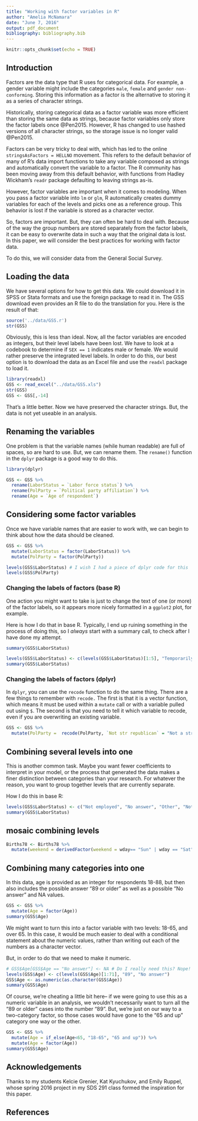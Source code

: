 ```yaml
---
title: "Working with factor variables in R"
author: "Amelia McNamara"
date: "June 7, 2016"
output: pdf_document
bibliography: bibliography.bib
---
```


```r
knitr::opts_chunk$set(echo = TRUE)
```

## Introduction

Factors are the data type that R uses for categorical data. For example, a gender variable might include the categories `male`, `female` and `gender non-conforming`. Storing this information as a factor is the alternative to storing it as a series of character strings. 

Historically, storing categorical data as a factor variable was more efficient than storing the same data as strings, because factor variables only store the factor labels once @Pen2015. However, R has changed to use hashed versions of all character strings, so the storage issue is no longer valid @Pen2015. 

Factors can be very tricky to deal with, which has led to the online `stringsAsFactors = HELLNO` movement. This refers to the default behavior of many of R's data import functions to take any variable composed as strings and automatically convert the variable to a factor. The R community has been moving away from this default behavior, with functions from Hadley Wickham's `readr` package defaulting to leaving strings as-is. 

However, factor variables are important when it comes to modeling. When you pass a factor variable into `lm` or `glm`, R automatically creates dummy variables for each of the levels and picks one as a reference group. This behavior is lost if the variable is stored as a character vector.  

So, factors are important. But, they can often be hard to deal with. Because of the way the group numbers are stored separately from the factor labels, it can be easy to overwrite data in such a way that the original data is lost. In this paper, we will consider the best practices for working with factor data. 

To do this, we will consider data from the General Social Survey. 


## Loading the data

We have several options for how to get this data. We could download it in SPSS or Stata formats and use the foreign package to read it in. The GSS download even provides an R file to do the translation for you. Here is the result of that:

```r
source('../data/GSS.r')
str(GSS)
```

Obviously, this is less than ideal. Now, all the factor variables are encoded as integers, but their level labels have been lost. We have to look at a codebook to determine if `SEX == 1` indicates male or female. We would rather preserve the integrated level labels. In order to do this, our best option is to download the data as an Excel file and use the `readxl` package to load it. 

```r
library(readxl)
GSS <- read_excel("../data/GSS.xls")
str(GSS)
GSS <- GSS[,-14]
```

That's a little better. Now we have preserved the character strings. But, the data is not yet useable in an analysis. 

## Renaming the variables

One problem is that the variable names (while human readable) are full of spaces, so are hard to use. But, we can rename them. The `rename()` function in the `dplyr` package is a good way to do this. 

```r
library(dplyr)

GSS <- GSS %>% 
  rename(LaborStatus = `Labor force status`) %>%
  rename(PolParty = `Political party affiliation`) %>%
  rename(Age = `Age of respondent`)
```

## Considering some factor variables
Once we have variable names that are easier to work with, we can begin to think about how the data should be cleaned. 
```r
GSS <- GSS %>%
  mutate(LaborStatus = factor(LaborStatus)) %>%
  mutate(PolParty = factor(PolParty))

levels(GSS$LaborStatus) # I wish I had a piece of dplyr code for this
levels(GSS$PolParty)
```


### Changing the labels of factors (base R)

One action you might want to take is just to change the text of one (or more) of the factor labels, so it appears more nicely formatted in a `ggplot2` plot, for example.

Here is how I do that in base R. Typically, I end up ruining something in the process of doing this, so I *always* start with a summary call, to check after I have done my attempt. 

```r
summary(GSS$LaborStatus)
```

```r
levels(GSS$LaborStatus) <- c(levels(GSS$LaborStatus)[1:5], "Temporarily not working", "Unemployed, laid off", "Working full time", "Working part time")
summary(GSS$LaborStatus)
```

### Changing the labels of factors (dplyr)

In `dplyr`, you can use the `recode` function to do the same thing. There are a few things to remember with `recode.` The first is that it is a vector function, which means it must be used within a `mutate` call or with a variable pulled out using `$`. The second is that you need to tell it which variable to recode, even if you are overwriting an existing variable. 

```r
GSS <- GSS %>% 
  mutate(PolParty =  recode(PolParty, `Not str republican` = "Not a strong republican"))
```

## Combining several levels into one
This is another common task. Maybe you want fewer coefficients to interpret in your model, or the process that generated the data makes a finer distinction between categories than your research. For whatever the reason, you want to group together levels that are currently separate. 

How I do this in base R:
```r
levels(GSS$LaborStatus) <- c("Not employed", "No answer", "Other", "Not employed", "Not employed", "Not employed", "Not employed", "Employed", "Employed")
summary(GSS$LaborStatus)
```

## mosaic combining levels

```r
Births78 <- Births78 %>%
  mutate(weekend = derivedFactor(weekend = wday== "Sun" | wday == "Sat", .default="weekday"))
```

## Combining many categories into one
In this data, age is provided as an integer for respondents 18-88, but then also includes the possible answer "89 or older" as well as a possible "No answer" and NA values. 
```r
GSS <- GSS %>%
  mutate(Age = factor(Age))
summary(GSS$Age)
```

We might want to turn this into a factor variable with two levels: 18-65, and over 65. In this case, it would be much easier to deal with a conditional statement about the numeric values, rather than writing out each of the numbers as a character vector.  

But, in order to do that we need to make it numeric. 
```r
# GSS$Age[GSS$Age == "No answer"] <- NA # Do I really need this? Nope!
levels(GSS$Age) <- c(levels(GSS$Age)[1:71], "89", "No answer")
GSS$Age <- as.numeric(as.character(GSS$Age))
summary(GSS$Age)
```

Of course, we're cheating a little bit here-- if we were going to use this as a numeric variable in an analysis, we wouldn't necessarily want to turn all the "89 or older" cases into the number "89". But, we're just on our way to a two-category factor, so those cases would have gone to the "65 and up" category one way or the other.

```r
GSS <- GSS %>%
  mutate(Age = if_else(Age<65, "18-65", "65 and up")) %>%
  mutate(Age = factor(Age))
summary(GSS$Age)
```

## Acknowledgements

Thanks to my students Kelcie Grenier, Kat Kyuchukov, and Emily Ruppel, whose spring 2016 project in my SDS 291 class formed the inspiration for this paper. 


## References


